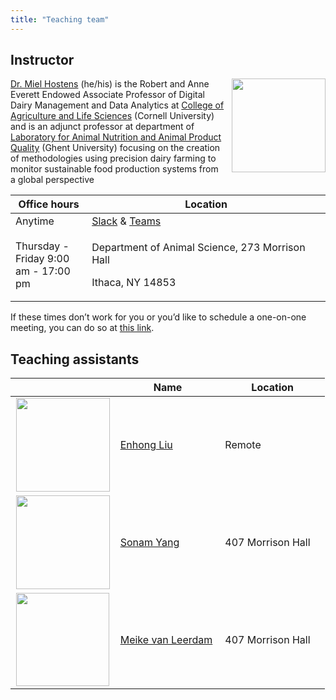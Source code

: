 ```yaml
---
title: "Teaching team"
---
```


## Instructor

![](images/team/MielHostens.png){fig-alt="Headshot of Dr. Miel Hostens" style="float:right;padding: 0 0 0 10px;" width="150"}

[Dr. Miel Hostens](https://bovi-analytics.com/researchers/miel-hostens.html) (he/his) is the Robert and Anne Everett Endowed Associate Professor of Digital Dairy Management and Data Analytics at [College of Agriculture and Life Sciences](https://cals.cornell.edu/) (Cornell University) and is an adjunct professor at department of [Laboratory for Animal Nutrition and Animal Product Quality](https://www.ugent.be/bw/asae/en/research/lanupro) (Ghent University) focusing on the creation of methodologies using precision dairy farming to monitor sustainable food production systems from a global perspective

+--------------------------------------+----------------------------------------------------------------------------------------------------------------------+
| Office hours                         | Location                                                                                                             |
+======================================+======================================================================================================================+
| Anytime                              | [Slack](https://bovi-analytics.slack.com/) & [Teams](https://teams.microsoft.com/l/chat/0/0?users=m.m.hostens@uu.nl) |
+--------------------------------------+----------------------------------------------------------------------------------------------------------------------+
| Thursday - Friday 9:00 am - 17:00 pm | Department of Animal Science, 273 Morrison Hall                                                                      |
|                                      |                                                                                                                      |
|                                      | Ithaca, NY 14853                                                                                                     |
+--------------------------------------+----------------------------------------------------------------------------------------------------------------------+

If these times don't work for you or you'd like to schedule a one-on-one meeting, you can do so at [this link](https://outlook.office.com/bookwithme/user/81c7a026deb04fc9a3c8251ceeb24e81@cornell.edu/meetingtype/SVRwCe7HMUGxuT6WGxi68g2?anonymous&ep=mlink).

## Teaching assistants

|   | Name | Location |
|:--:|----|----|
| ![](images/team/EnhongLiu.png){width="150"} | [Enhong Liu](https://bovi-analytics.com/researchers/enhong-liu.html) | Remote |
| ![](images/team/SonamYang.png){width="150"} | [Sonam Yang](https://bovi-analytics.com/researchers/sonam-yang.html) | 407 Morrison Hall |
| ![](images/team/MeikeVanLeerdam.png){width="149"} | [Meike van Leerdam](https://bovi-analytics.com/researchers/meike-van-leerdam.html) | 407 Morrison Hall |
